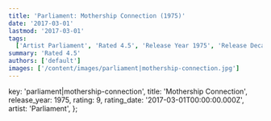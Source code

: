 ```yaml
---
title: 'Parliament: Mothership Connection (1975)'
date: '2017-03-01'
lastmod: '2017-03-01'
tags:
  ['Artist Parliament', 'Rated 4.5', 'Release Year 1975', 'Release Decade 1970']
summary: 'Rated 4.5'
authors: ['default']
images: ['/content/images/parliament|mothership-connection.jpg']
---
```


  key: 'parliament|mothership-connection',
  title: 'Mothership Connection',
  release_year: 1975,
  rating: 9,
  rating_date: '2017-03-01T00:00:00.000Z',
  artist: 'Parliament',
};

<MusicRating data={data} />

